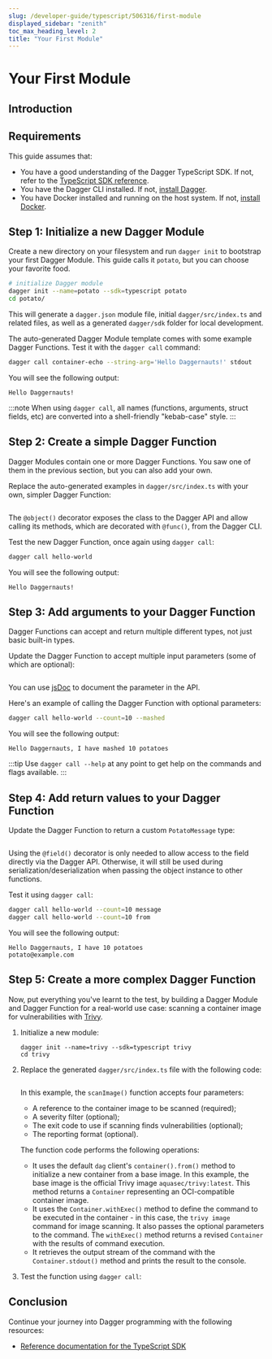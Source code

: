 ```yaml
---
slug: /developer-guide/typescript/506316/first-module
displayed_sidebar: "zenith"
toc_max_heading_level: 2
title: "Your First Module"
---
```



# Your First Module

<PartialExperimentalDocs />

## Introduction

<PartialDeveloperQuickstartIntroduction />

## Requirements

This guide assumes that:

- You have a good understanding of the Dagger TypeScript SDK. If not, refer to the [TypeScript SDK reference](../../reference/typescript/modules.md).
- You have the Dagger CLI installed. If not, [install Dagger](../../329058-install.mdx).
- You have Docker installed and running on the host system. If not, [install Docker](https://docs.docker.com/engine/install/).

## Step 1: Initialize a new Dagger Module

Create a new directory on your filesystem and run `dagger init` to bootstrap your first Dagger Module. This guide calls it `potato`, but you can choose your favorite food.

```sh
# initialize Dagger module
dagger init --name=potato --sdk=typescript potato
cd potato/
```

This will generate a `dagger.json` module file, initial `dagger/src/index.ts` and related files, as well as a generated `dagger/sdk` folder for local development.

The auto-generated Dagger Module template comes with some example Dagger Functions. Test it with the `dagger call` command:

```sh
dagger call container-echo --string-arg='Hello Daggernauts!' stdout
```

You will see the following output:

```shell
Hello Daggernauts!
```

:::note
When using `dagger call`, all names (functions, arguments, struct fields, etc) are converted into a shell-friendly "kebab-case" style.
:::

## Step 2: Create a simple Dagger Function

Dagger Modules contain one or more Dagger Functions. You saw one of them in the previous section, but you can also add your own.

Replace the auto-generated examples in `dagger/src/index.ts` with your own, simpler Dagger Function:

```typescript file=./snippets/first-module/step2/index.ts
```

The `@object()` decorator exposes the class to the Dagger API and allow calling its methods, which are decorated with `@func()`, from the Dagger CLI.

Test the new Dagger Function, once again using `dagger call`:

```sh
dagger call hello-world
```

You will see the following output:

```shell
Hello Daggernauts!
```

## Step 3: Add arguments to your Dagger Function

Dagger Functions can accept and return multiple different types, not just basic built-in types.

Update the Dagger Function to accept multiple input parameters (some of which are optional):

```typescript file=./snippets/first-module/step3/index.ts
```

You can use [jsDoc](https://jsdoc.app/) to document the parameter in the API.

Here's an example of calling the Dagger Function with optional parameters:

```sh
dagger call hello-world --count=10 --mashed
```

You will see the following output:

```shell
Hello Daggernauts, I have mashed 10 potatoes
```

:::tip
Use `dagger call --help` at any point to get help on the commands and flags available.
:::

## Step 4: Add return values to your Dagger Function

Update the Dagger Function to return a custom `PotatoMessage` type:

```typescript file=./snippets/first-module/step4/index.ts
```

Using the `@field()` decorator is only needed to allow access to the field directly via the Dagger API. Otherwise, it will still be used during serialization/deserialization when passing the object instance to other functions.

Test it using `dagger call`:

```sh
dagger call hello-world --count=10 message
dagger call hello-world --count=10 from
```

You will see the following output:

```shell
Hello Daggernauts, I have 10 potatoes
potato@example.com
```

## Step 5: Create a more complex Dagger Function

Now, put everything you've learnt to the test, by building a Dagger Module and Dagger Function for a real-world use case: scanning a container image for vulnerabilities with [Trivy](https://trivy.dev/).

1. Initialize a new module:

    ```shell
    dagger init --name=trivy --sdk=typescript trivy
    cd trivy
    ```

1. Replace the generated `dagger/src/index.ts` file with the following code:

    ```typescript file=./snippets/first-module/trivy/index.ts
    ```

    In this example, the `scanImage()` function accepts four parameters:
      - A reference to the container image to be scanned (required);
      - A severity filter (optional);
      - The exit code to use if scanning finds vulnerabilities (optional);
      - The reporting format (optional).

    The function code performs the following operations:
      - It uses the default `dag` client's `container().from()` method to initialize a new container from a base image. In this example, the base image is the official Trivy image `aquasec/trivy:latest`. This method returns a `Container` representing an OCI-compatible container image.
      - It uses the `Container.withExec()` method to define the command to be executed in the container - in this case, the `trivy image` command for image scanning. It also passes the optional parameters to the command. The `withExec()` method returns a revised `Container` with the results of command execution.
      - It retrieves the output stream of the command with the `Container.stdout()` method and prints the result to the console.

1. Test the function using `dagger call`:

    <PartialDeveloperQuickstartTrivyTest />

## Conclusion

<PartialDeveloperQuickstartConclusion />

Continue your journey into Dagger programming with the following resources:

- [Reference documentation for the TypeScript SDK](../../reference/typescript/modules.md)
